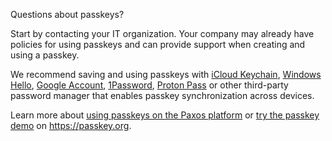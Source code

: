 [1password]: https://support.1password.com/save-use-passkeys/
[google-chrome]: https://support.google.com/chrome/answer/13168025
[macos]: https://support.apple.com/guide/passwords/passkeys-mchl4af65d1a/mac
[windows]: https://support.microsoft.com/en-us/account-billing/signing-in-with-a-passkey-09a49a86-ca47-406c-8acc-ed0e3c852c6d#
[proton]: https://proton.me/support/pass-use-passkeys
[passkey]: https://passkey.org/
[resources-passkeys]: /dashboard/passkeys

<Tip>

 Questions about passkeys?

Start by contacting your IT organization.
Your company may already have policies for using passkeys and can provide support when creating and using a passkey.

We recommend saving and using passkeys with [iCloud Keychain][macos], [Windows Hello][windows], [Google Account][google-chrome], [1Password][1password], [Proton Pass][proton] or other third-party password manager that enables passkey synchronization across devices.

Learn more about [using passkeys on the Paxos platform][resources-passkeys] or [try the passkey demo][passkey] on https://passkey.org.

</Tip>
